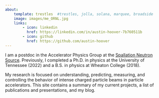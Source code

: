 ```yaml
---
about:
    template: trestles  #trestles, jolla, solana, marquee, broadside
    image: images/me_ORNL.jpg
    links:
        - icon: linkedin
          href: https://linkedin.com/in/austin-hoover-7b760511b    
        - icon: github
          href: https://github.com/austin-hoover  
---
```



I am a postdoc in the Accelerator Physics Group at the [Spallation Neutron Source]( https://neutrons.ornl.gov/sns). Previously, I completed a Ph.D. in physics at the University of Tennessee (2022) and a B.S. in physics at Wheaton College (2018).

My research is focused on understanding, predicting, measuring, and controlling the behavior of intense charged particle beams in particle accelerators. This site contains a summary of my current projects, a list of publications and presentations, and my blog.